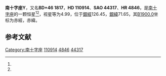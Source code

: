 {{Starbox begin
| name = 南十字座Y
}}
{{Starbox observe
| epoch = [[J2000.0|J2000.0]]
| constell = [[南十字座|南十字座]]<ref name=SIMBAD>{{cite web
 | url=http://simbad.u-strasbg.fr/simbad/sim-id?Ident=HR+4846
 | title =Pulsating variable Star
 | publisher=Centre de Données astronomiques de Strasbourg
 | work=SIMBAD
 | accessdate=2012-07-13}}</ref><ref name=DATA>{{cite web
 | url=http://vizier.u-strasbg.fr/viz-bin/VizieR-5?-out.add=.&-source=5050&-corr=PK=HR&-out.max=9999&HR=4846
 | title =VizieR Detailed Page
 | accessdate=2012-07-13}}</ref>
| 星官 = 
| ra = {{RA|12|45|7.8}}<ref name=SIMBAD /><ref name=DATA />
| dec = {{DEC|+45|26|25}}<ref name=SIMBAD /><ref name=DATA />
| appmag_v = 4.99<ref name=SIMBAD /><ref name=DATA />
}}
{{Starbox character
| class = C7I<ref name=SIMBAD /><ref name=DATA />
| b-v = 2.54<ref name=SIMBAD /><ref name=DATA />
| u-b = 6.33<ref name=SIMBAD /><ref name=DATA />
| r-i = 1.39<ref name=SIMBAD /><ref name=DATA />
| variable = 
}}
{{Starbox astrometry
| radial_v = 6.33
| prop_mo_ra = 12
| parallax = 0.002
| p_error = 
}}
{{Starbox catalog
| names =BD+46 1817，[[SAO星表|SAO]] 44317，[[HD星表|HD]] 110914，[[HR星表|HR]] 4846}}
{{Starbox reference |Simbad=HR+4846}}
{{Starbox end}}

'''南十字座Y'''，又名'''BD+46 1817'''，'''HD 110914'''、'''SAO 44317'''、'''HR 4846'''，是[[南十字座|南十字座]]的一颗恒星<ref name=SIMBAD /><ref name=DATA />，视星等为4.99，位于[[銀道座標系|銀經]]126.45，[[銀道座標系|銀緯]]71.65，其[[B1900.0|B1900.0]]坐标为赤經{{RA|12|40|25.9}}，赤緯{{DEC|+45|71.65|13}}。

== 参考文献 ==
{{reflist}}

{{star-stub}}

{{南十字座恒星}}
[[Category:南十字座|Category:南十字座]]
[[Category:HD和HDE天體|110914]]
[[Category:HR天體|4846]]
[[Category:SAO天體|44317]]